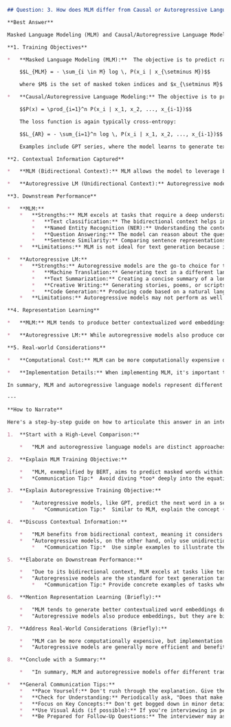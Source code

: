 ```markdown
## Question: 3. How does MLM differ from Causal or Autoregressive Language Modeling in terms of training objectives and downstream performance?

**Best Answer**

Masked Language Modeling (MLM) and Causal/Autoregressive Language Modeling represent fundamentally different approaches to pre-training language models, each with its own strengths and weaknesses. The key distinctions lie in their training objectives, the type of contextual information they capture, and their suitability for various downstream tasks.

**1. Training Objectives**

*   **Masked Language Modeling (MLM):**  The objective is to predict randomly masked words in a sentence given the surrounding words.  Specifically, given a sentence $x = (x_1, x_2, ..., x_n)$, a portion of the tokens are masked. The model then learns to predict the original masked tokens based on the context provided by the unmasked tokens.  The loss function is typically a cross-entropy loss, calculated as follows:

    $$L_{MLM} = - \sum_{i \in M} log \, P(x_i | x_{\setminus M})$$

    where $M$ is the set of masked token indices and $x_{\setminus M}$ represents the unmasked tokens.  A classic example is BERT, where typically 15% of the tokens are masked.  Note that some additional tricks are often implemented, such as replacing the masked tokens with a random token or the original token a certain percentage of the time, to reduce the discrepancy between pre-training and fine-tuning.

*   **Causal/Autoregressive Language Modeling:** The objective is to predict the next word in a sequence given all the preceding words. Formally, the objective is to model the joint probability of a sequence $x = (x_1, x_2, ..., x_n)$ as a product of conditional probabilities:

    $$P(x) = \prod_{i=1}^n P(x_i | x_1, x_2, ..., x_{i-1})$$

    The loss function is again typically cross-entropy:

    $$L_{AR} = - \sum_{i=1}^n log \, P(x_i | x_1, x_2, ..., x_{i-1})$$

    Examples include GPT series, where the model learns to generate text by predicting the next token given the previous tokens.

**2. Contextual Information Captured**

*   **MLM (Bidirectional Context):** MLM allows the model to leverage both left and right context when predicting a masked word. This bidirectional context is crucial for understanding the nuances of language and capturing complex relationships between words in a sentence. The masked word is conditioned on all other words, allowing the model to integrate information from all directions.

*   **Autoregressive LM (Unidirectional Context):** Autoregressive models, by design, only consider the preceding words when predicting the next word. This unidirectional context makes them naturally suited for text generation tasks, as they can sequentially generate text in a coherent manner. However, it limits their ability to fully understand the context in the same way as MLM, especially for tasks that require understanding the relationships between words separated by a large distance.

**3. Downstream Performance**

*   **MLM:**
    *   **Strengths:** MLM excels at tasks that require a deep understanding of context, such as:
        *   **Text classification:** The bidirectional context helps in capturing the overall meaning and sentiment of a text.
        *   **Named Entity Recognition (NER):** Understanding the context around a word is crucial for identifying named entities.
        *   **Question Answering:** The model can reason about the question and the context provided in the text.
        *   **Sentence Similarity:** Comparing sentence representations learned with MLM can capture subtle differences in meaning.
    *   **Limitations:** MLM is not ideal for text generation because it doesn't naturally produce sequential outputs. Although BERT can be adapted for generation tasks, it typically requires additional fine-tuning or architectural modifications.

*   **Autoregressive LM:**
    *   **Strengths:** Autoregressive models are the go-to choice for text generation tasks, including:
        *   **Machine Translation:** Generating text in a different language.
        *   **Text Summarization:** Creating a concise summary of a longer text.
        *   **Creative Writing:** Generating stories, poems, or scripts.
        *   **Code Generation:** Producing code based on a natural language description.
    *   **Limitations:** Autoregressive models may not perform as well as MLM-based models on tasks requiring a deep understanding of bidirectional context.

**4. Representation Learning**

*   **MLM:** MLM tends to produce better contextualized word embeddings because it leverages both left and right contexts. The resulting embeddings can then be used for a wide range of downstream tasks. BERT's embeddings, for example, are widely used as features in many NLP pipelines.

*   **Autoregressive LM:** While autoregressive models also produce contextualized word embeddings, the embeddings are biased towards the preceding context. This might be sufficient for generation tasks, but it might not be as effective for tasks requiring bidirectional context understanding.

**5. Real-world Considerations**

*   **Computational Cost:** MLM can be more computationally expensive during pre-training due to the need to process bidirectional context. Autoregressive models, on the other hand, can be trained more efficiently because they only need to consider the preceding context.

*   **Implementation Details:** When implementing MLM, it's important to carefully choose the masking strategy. A higher masking ratio can lead to faster training but might also result in lower performance. Similarly, for autoregressive models, techniques like beam search can be used to improve the quality of generated text.

In summary, MLM and autoregressive language models represent different trade-offs between bidirectional context understanding and sequential text generation. The choice of which model to use depends on the specific downstream task.

---

**How to Narrate**

Here's a step-by-step guide on how to articulate this answer in an interview:

1.  **Start with a High-Level Comparison:**

    *   "MLM and autoregressive language models are distinct approaches to pre-training, each optimized for different aspects of language understanding and generation. The key differences lie in their training objectives and how they capture context."

2.  **Explain MLM Training Objective:**

    *   "MLM, exemplified by BERT, aims to predict masked words within a sentence, given the surrounding context. We can represent this mathematically as..." (Write the $L_{MLM}$ equation).  "So, the model is trying to minimize the error in predicting masked words, which forces it to learn deep contextual representations."
    *   *Communication Tip:*  Avoid diving *too* deeply into the equation immediately. Briefly introduce the concept (masked words, surrounding context), *then* introduce the math as a formalization of that idea.

3.  **Explain Autoregressive Training Objective:**

    *   "Autoregressive models, like GPT, predict the next word in a sequence based on the preceding words. This can be formalized as..." (Write the $P(x)$ and $L_{AR}$ equations). "The objective here is to model the probability distribution of text sequences, making them naturally suited for text generation."
        *   *Communication Tip:*  Similar to MLM, explain the concept (predicting the next word) *before* showing the equations.  Walk the interviewer through each symbol in the equation if they seem engaged.

4.  **Discuss Contextual Information:**

    *   "MLM benefits from bidirectional context, meaning it considers both left and right context when making predictions. This is crucial for nuanced language understanding."
    *   "Autoregressive models, on the other hand, only use unidirectional context, which makes them great for generation but can limit their understanding in certain scenarios."
        *   *Communication Tip:*  Use simple examples to illustrate the difference. For instance, "Consider the sentence 'The _ bank is next to the river.' MLM can use both 'The' and 'is' *and* 'is next' to predict 'bank.' Autoregressive models only have 'The' to work with initially."

5.  **Elaborate on Downstream Performance:**

    *   "Due to its bidirectional context, MLM excels at tasks like text classification, NER, and question answering."
    *   "Autoregressive models are the standard for text generation tasks like machine translation, summarization, and creative writing."
        *   *Communication Tip:* Provide concrete examples of tasks where each excels.

6.  **Mention Representation Learning (Briefly):**

    *   "MLM tends to generate better contextualized word embeddings due to its bidirectional nature."
    *   "Autoregressive models also produce embeddings, but they are biased toward the preceding context."

7.  **Address Real-World Considerations (Briefly):**

    *   "MLM can be more computationally expensive, but implementation tricks like masking strategy are important."
    *   "Autoregressive models are generally more efficient and benefit from techniques like beam search."

8.  **Conclude with a Summary:**

    *   "In summary, MLM and autoregressive models offer different trade-offs. MLM provides deeper contextual understanding, while autoregressive models excel at sequential generation. The best choice depends on the task at hand."

*   **General Communication Tips:**
    *   **Pace Yourself:** Don't rush through the explanation. Give the interviewer time to process the information.
    *   **Check for Understanding:** Periodically ask, "Does that make sense?" or "Do you have any questions so far?"
    *   **Focus on Key Concepts:** Don't get bogged down in minor details. Highlight the most important ideas.
    *   **Use Visual Aids (if possible):** If you're interviewing in person, use a whiteboard to draw diagrams or write down key equations.
    *   **Be Prepared for Follow-Up Questions:** The interviewer may ask you to elaborate on certain aspects of your answer or to compare the two approaches in more detail. Be ready to provide additional examples and insights.
```